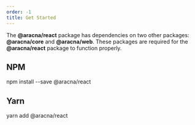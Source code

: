 ```yaml
---
order: -1
title: Get Started
---
```



The **@aracna/react** package has dependencies on two other packages: **@aracna/core** and **@aracna/web**. These packages are required for the **@aracna/react** package to function properly.

## NPM

<CodeWindow client:load language='bash'>
  npm install --save @aracna/react
</CodeWindow>

## Yarn

<CodeWindow client:load language='bash'>
  yarn add @aracna/react
</CodeWindow>
